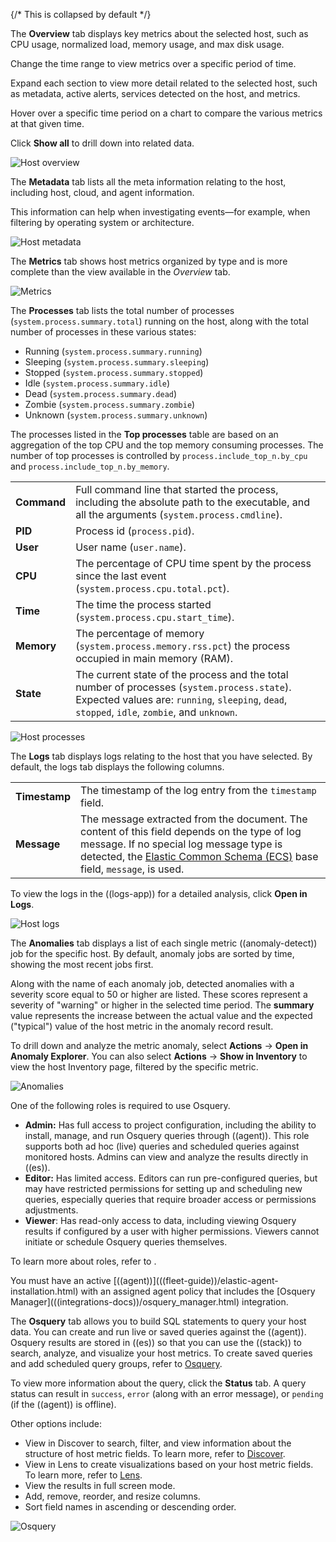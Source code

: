 {/* This is collapsed by default */}

<DocAccordion buttonContent="Overview">

The **Overview** tab displays key metrics about the selected host, such as CPU usage,
normalized load, memory usage, and max disk usage.

Change the time range to view metrics over a specific period of time.

Expand each section to view more detail related to the selected host, such as metadata,
active alerts, services detected on the host, and metrics.

Hover over a specific time period on a chart to compare the various metrics at that given time.

Click **Show all** to drill down into related data.

![Host overview](../images/overview-overlay.png)

</DocAccordion>

<DocAccordion buttonContent="Metadata">

The **Metadata** tab lists all the meta information relating to the host,
including host, cloud, and agent information.

This information can help when investigating events—for example,
when filtering by operating system or architecture.

![Host metadata](../images/metadata-overlay.png)

</DocAccordion>

<DocAccordion buttonContent="Metrics">

The **Metrics** tab shows host metrics organized by type and is more complete than the view available in the *Overview* tab.

![Metrics](../images/metrics-overlay.png)

</DocAccordion>

<DocAccordion buttonContent="Processes">

The **Processes** tab lists the total number of processes (`system.process.summary.total`) running on the host,
along with the total number of processes in these various states:

* Running (`system.process.summary.running`)
* Sleeping (`system.process.summary.sleeping`)
* Stopped (`system.process.summary.stopped`)
* Idle (`system.process.summary.idle`)
* Dead (`system.process.summary.dead`)
* Zombie (`system.process.summary.zombie`)
* Unknown (`system.process.summary.unknown`)

The processes listed in the **Top processes** table are based on an aggregation of the top CPU and the top memory consuming processes.
The number of top processes is controlled by `process.include_top_n.by_cpu` and `process.include_top_n.by_memory`.

|  |  |
|---|---|
| **Command** | Full command line that started the process, including the absolute path to the executable, and all the arguments (`system.process.cmdline`). |
| **PID** | Process id (`process.pid`). |
| **User** | User name (`user.name`). |
| **CPU** | The percentage of CPU time spent by the process since the last event (`system.process.cpu.total.pct`). |
| **Time** | The time the process started (`system.process.cpu.start_time`).  |
| **Memory** | The percentage of memory (`system.process.memory.rss.pct`) the process occupied in main memory (RAM).  |
| **State** | The current state of the process and the total number of processes (`system.process.state`). Expected values are: `running`, `sleeping`, `dead`, `stopped`, `idle`, `zombie`, and `unknown`. |

![Host processes](../images/processes-overlay.png)

</DocAccordion>

<DocAccordion buttonContent="Logs">

The **Logs** tab displays logs relating to the host that you have selected. By default, the logs tab displays the following columns.

|  |  |
|---|---|
| **Timestamp** | The timestamp of the log entry from the `timestamp` field.  |
| **Message** | The message extracted from the document. The content of this field depends on the type of log message. If no special log message type is detected, the [Elastic Common Schema (ECS)](((ecs-ref))/ecs-base.html) base field, `message`, is used. |

To view the logs in the ((logs-app)) for a detailed analysis, click **Open in Logs**.

![Host logs](../images/logs-overlay.png)

</DocAccordion>

<DocAccordion buttonContent="Anomalies">

The **Anomalies** tab displays a list of each single metric ((anomaly-detect)) job for the specific host. By default, anomaly
jobs are sorted by time, showing the most recent jobs first.

Along with the name of each anomaly job, detected anomalies with a severity score equal to 50 or higher are listed. These
scores represent a severity of "warning" or higher in the selected time period. The **summary** value represents the increase between
the actual value and the expected ("typical") value of the host metric in the anomaly record result.

To drill down and analyze the metric anomaly, select **Actions** → **Open in Anomaly Explorer**.
You can also select **Actions** → **Show in Inventory** to view the host Inventory page, filtered by the specific metric.

![Anomalies](../images/anomalies-overlay.png)

</DocAccordion>

<DocAccordion buttonContent="Osquery">

<DocCallOut title="Required role">
One of the following roles is required to use Osquery.

* **Admin:** Has full access to project configuration, including the ability to install, manage, and run Osquery queries through ((agent)). This role supports both ad hoc (live) queries and scheduled queries against monitored hosts. Admins can view and analyze the results directly in ((es)).
* **Editor:** Has limited access. Editors can run pre-configured queries, but may have restricted permissions for setting up and scheduling new queries, especially queries that require broader access or permissions adjustments.
* **Viewer**: Has read-only access to data, including viewing Osquery results if configured by a user with higher permissions. Viewers cannot initiate or schedule Osquery queries themselves.

To learn more about roles, refer to <DocLink slug="/serverless/general/assign-user-roles" />.
</DocCallOut>

<DocCallOut title="Important">
You must have an active [((agent))](((fleet-guide))/elastic-agent-installation.html) with an assigned agent policy
that includes the [Osquery Manager](((integrations-docs))/osquery_manager.html) integration.
</DocCallOut>

The **Osquery** tab allows you to build SQL statements to query your host data.
You can create and run live or saved queries against
the ((agent)). Osquery results are stored in ((es))
so that you can use the ((stack)) to search, analyze, and
visualize your host metrics. To create saved queries and add scheduled query groups,
refer to [Osquery](((kibana-ref))/osquery.html).

To view more information about the query, click the **Status** tab. A query status can result in
`success`, `error` (along with an error message), or `pending` (if the ((agent)) is offline).

Other options include:

* View in Discover to search, filter, and view information about the structure of host metric fields. To learn more, refer to [Discover](((kibana-ref))/discover.html).
* View in Lens to create visualizations based on your host metric fields. To learn more, refer to [Lens](((kibana-ref))/lens.html).
* View the results in full screen mode.
* Add, remove, reorder, and resize columns.
* Sort field names in ascending or descending order.

![Osquery](../images/osquery-overlay.png)

</DocAccordion>


